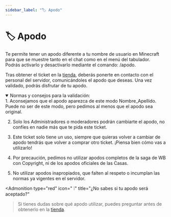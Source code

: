 ```yaml
---
sidebar_label: "🏷️ Apodo"
---
```



# 🏷️ Apodo

Te permite tener un apodo diferente a tu nombre de usuario en Minecraft para que se muestre tanto en el chat como en el menú del tabulador. Podrás activarlo y desactivarlo mediante el comando: <Highlight color="#e4a911">/apodo</Highlight>.

Tras obtener el ticket en la <a href="https://tienda.alohomora.es/" target="_blank">tienda</a>, deberás ponerte en contacto con el personal del servidor, comunicándoles el apodo que deseas. Una vez validado, podrás disfrutar de tu apodo.

<details className="trasparent" open>
  <summary>
Normas y consejos para la validación:
  </summary>
1. Aconsejamos que el apodo aparezca de este modo Nombre_Apellido. Puede no ser de este modo, pero pedimos al menos que el apodo sea original.

2. Solo los Administradores o moderadores podrán cambiarte el apodo, no confíes en nadie más que te pida este ticket.

3. Este ticket solo tiene un uso, siempre que quieras volver a cambiar de apodo tendrás que volver a comprar otro ticket. ¡Piensa bien cómo vas a utilizarlo!

4. Por precaución, pedimos no utilizar apodos completos de la saga de WB con Copyright, ni de los apodos oficiales de las Casas.

5. No utilizar apodos inapropiados, que falten al respeto o incumplan las normas ya vigentes en el servidor.

<Admonition
  type="red"
  icon=" ❕"
  title="¿No sabes si tu apodo será aceptado?"
>Si tienes dudas sobre qué apodo utilizar, puedes preguntar antes de obtenerlo en la <a href="https://tienda.alohomora.es/" target="_blank">tienda</a>.</Admonition>
</details>
